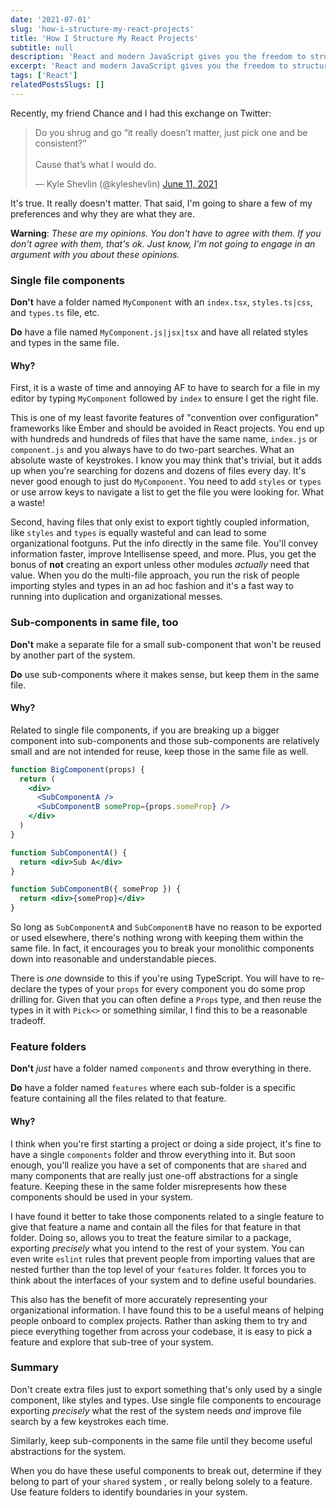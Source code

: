 ```yaml
---
date: '2021-07-01'
slug: 'how-i-structure-my-react-projects'
title: 'How I Structure My React Projects'
subtitle: null
description: 'React and modern JavaScript gives you the freedom to structure your React projects however you want. Learn how I structure mine.'
excerpt: 'React and modern JavaScript gives you the freedom to structure your React projects however you want. Learn how I structure mine.'
tags: ['React']
relatedPostsSlugs: []
---
```


Recently, my friend Chance and I had this exchange on Twitter:

<blockquote class="twitter-tweet">
  <p lang="en" dir="ltr">
    Do you shrug and go “it really doesn’t matter, just pick one and be
    consistent?”
    <br />
    <br />
    Cause that’s what I would do.
  </p>
  &mdash; Kyle Shevlin (@kyleshevlin) <a href="https://twitter.com/kyleshevlin/status/1403437846954795008?ref_src=twsrc%5Etfw">
    June 11, 2021
  </a>
</blockquote>
<script
  async
  src="https://platform.twitter.com/widgets.js"
  charset="utf-8"
></script>

It's true. It really doesn't matter. That said, I'm going to share a few of my preferences and why they are what they are.

**Warning**: _These are my opinions. You don't have to agree with them. If you don't agree with them, that's ok. Just know, I'm not going to engage in an argument with you about these opinions._

### Single file components

**Don't** have a folder named `MyComponent` with an `index.tsx`, `styles.ts|css`, and `types.ts` file, etc.

**Do** have a file named `MyComponent.js|jsx|tsx` and have all related styles and types in the same file.

#### Why?

First, it is a waste of time and annoying AF to have to search for a file in my editor by typing `MyComponent` followed by `index` to ensure I get the right file.

This is one of my least favorite features of "convention over configuration" frameworks like Ember and should be avoided in React projects. You end up with hundreds and hundreds of files that have the same name, `index.js` or `component.js` and you always have to do two-part searches. What an absolute waste of keystrokes. I know you may think that's trivial, but it adds up when you're searching for dozens and dozens of files every day. It's never good enough to just do `MyComponent`. You need to add `styles` or `types` or use arrow keys to navigate a list to get the file you were looking for. What a waste!

Second, having files that only exist to export tightly coupled information, like `styles` and `types` is equally wasteful and can lead to some organizational footguns. Put the info directly in the same file. You'll convey information faster, improve Intellisense speed, and more. Plus, you get the bonus of **not** creating an export unless other modules _actually_ need that value. When you do the multi-file approach, you run the risk of people importing styles and types in an ad hoc fashion and it's a fast way to running into duplication and organizational messes.

### Sub-components in same file, too

**Don't** make a separate file for a small sub-component that won't be reused by another part of the system.

**Do** use sub-components where it makes sense, but keep them in the same file.

#### Why?

Related to single file components, if you are breaking up a bigger component into sub-components and those sub-components are relatively small and are not intended for reuse, keep those in the same file as well.

```jsx
function BigComponent(props) {
  return (
    <div>
      <SubComponentA />
      <SubComponentB someProp={props.someProp} />
    </div>
  )
}

function SubComponentA() {
  return <div>Sub A</div>
}

function SubComponentB({ someProp }) {
  return <div>{someProp}</div>
}
```

So long as `SubComponentA` and `SubComponentB` have no reason to be exported or used elsewhere, there's nothing wrong with keeping them within the same file. In fact, it encourages you to break your monolithic components down into reasonable and understandable pieces.

There is _one_ downside to this if you're using TypeScript. You will have to re-declare the types of your `props` for every component you do some prop drilling for. Given that you can often define a `Props` type, and then reuse the types in it with `Pick<>` or something similar, I find this to be a reasonable tradeoff.

### Feature folders

**Don't** _just_ have a folder named `components` and throw everything in there.

**Do** have a folder named `features` where each sub-folder is a specific feature containing all the files related to that feature.

#### Why?

I think when you're first starting a project or doing a side project, it's fine to have a single `components` folder and throw everything into it. But soon enough, you'll realize you have a set of components that are `shared` and many components that are really just one-off abstractions for a single feature. Keeping these in the same folder misrepresents how these components should be used in your system.

I have found it better to take those components related to a single feature to give that feature a name and contain all the files for that feature in that folder. Doing so, allows you to treat the feature similar to a package, exporting _precisely_ what you intend to the rest of your system. You can even write `eslint` rules that prevent people from importing values that are nested further than the top level of your `features` folder. It forces you to think about the interfaces of your system and to define useful boundaries.

This also has the benefit of more accurately representing your organizational information. I have found this to be a useful means of helping people onboard to complex projects. Rather than asking them to try and piece everything together from across your codebase, it is easy to pick a feature and explore that sub-tree of your system.

### Summary

Don't create extra files just to export something that's only used by a single component, like styles and types. Use single file components to encourage exporting _precisely_ what the rest of the system needs _and_ improve file search by a few keystrokes each time.

Similarly, keep sub-components in the same file until they become useful abstractions for the system.

When you do have these useful components to break out, determine if they belong to part of your `shared` system <Marker content="Perhaps your design system?" />, or really belong solely to a feature. Use feature folders to identify boundaries in your system.
